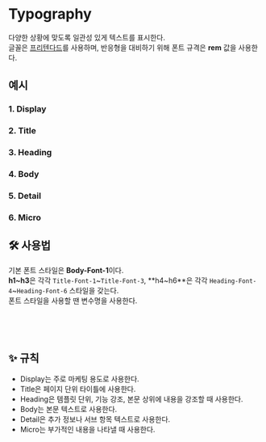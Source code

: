 
<Meta title="Core/Typography" />

# Typography

다양한 상황에 맞도록 일관성 있게 텍스트를 표시한다.  
글꼴은 [프리텐다드](https://github.com/orioncactus/pretendard)를 사용하며, 반응형을 대비하기 위해 폰트 규격은 **rem** 값을 사용한다.

## 예시

### 1. Display

<Canvas of={TypographyStories.Display} />

### 2. Title

<Canvas of={TypographyStories.Title} />

### 3. Heading

<Canvas of={TypographyStories.Heading} />

### 4. Body

<Canvas of={TypographyStories.Body} />

### 5. Detail

<Canvas of={TypographyStories.Detail} />

### 6. Micro

<Canvas of={TypographyStories.Micro} />

## 🛠️ 사용법

기본 폰트 스타일은 **Body-Font-1**이다.  
**h1~h3**은 각각 `Title-Font-1`~`Title-Font-3`,
**h4~h6**은 각각 `Heading-Font-4`~`Heading-Font-6`
스타일을 갖는다.  
폰트 스타일을 사용할 땐 변수명을 사용한다.

```css
.text {
  font: var(--Detail-Font-2);
}
```

## ✨ 규칙

- Display는 주로 마케팅 용도로 사용한다.
- Title은 페이지 단위 타이틀에 사용한다.
- Heading은 템플릿 단위, 기능 강조, 본문 상위에 내용을 강조할 때 사용한다.
- Body는 본문 텍스트로 사용한다.
- Detail은 추가 정보나 서브 항목 텍스트로 사용한다.
- Micro는 부가적인 내용을 나타낼 때 사용한다.
